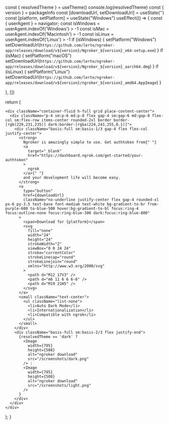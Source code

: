
  const { resolvedTheme } = useTheme()
  console.log(resolvedTheme)
  const { version } = packageInfo
  const [downloadUrl, setDownloadUrl] = useState('')
  const [platform, setPlatform] = useState("Windows")
  useEffect(() => {
    const { userAgent } = navigator;
    const isWindows = userAgent.indexOf('Windows') > -1
    const isMac = userAgent.indexOf('Macintosh') > -1
    const isLinux = userAgent.indexOf('Linux') > -1
    if (isWindows) {
      setPlatform("Windows")
      setDownloadUrl(`https://github.com/lerte/ngroker-app/releases/download/v${version}/Ngroker_${version}_x64-setup.exe`)
    }
    if (isMac) {
      setPlatform("macOS")
      setDownloadUrl(`https://github.com/lerte/ngroker-app/releases/download/v${version}/Ngroker_${version}_aarch64.dmg`)
    }
    if (isLinux) {
      setPlatform("Linux")
      setDownloadUrl(`https://github.com/lerte/ngroker-app/releases/download/v${version}/ngroker_${version}_amd64.AppImage`)
    }

  }, [])

  return (

    <div className="container-fluid h-full grid place-content-center">
      <div className="p-4 sm:p-6 md:p-8 flex gap-4 sm:gap-6 md:gap-8 flex-col sm:flex-row items-center rounded-2xl border border-[rgb(229,231,235)] dark:border-[rgba(224,243,255,0.1)]">
        <div className="basis-full sm:basis-1/3 gap-4 flex flex-col justify-center">
          <strong>
            Ngroker is amazingly simple to use. Get authtoken from{" "}
            <a
              target="_blank"
              href="https://dashboard.ngrok.com/get-started/your-authtoken"
            >
              ngrok
            </a>{" "}
            and your development life will become easy.
          </strong>
          <a
            type="button"
            href={downloadUrl}
            className="no-underline justify-center flex gap-4 rounded-xl px-6 py-3.5 text-base font-medium text-white bg-gradient-to-br from-purple-600 to-blue-500 hover:bg-gradient-to-bl focus:ring-4 focus:outline-none focus:ring-blue-300 dark:focus:ring-blue-800"
          >
            <span>Download for {platform}</span>
            <svg
              fill="none"
              width="24"
              height="24"
              strokeWidth="2"
              viewBox="0 0 24 24"
              stroke="currentColor"
              strokeLinecap="round"
              strokeLinejoin="round"
              xmlns="http://www.w3.org/2000/svg"
            >
              <path d="M12 17V3" />
              <path d="m6 11 6 6 6-6" />
              <path d="M19 21H5" />
            </svg>
          </a>
          <small className="text-center">
            <ul className="list-none">
              <li>Auto Dark Mode</li>
              <li>Internationalization</li>
              <li>Compatible with ngrok</li>
            </ul>
          </small>
        </div>
        <div className="basis-full sm:basis-2/3 flex justify-end">
          {resolvedTheme == 'dark' ?
            <Image
              width={795}
              height={508}
              alt="ngroker download"
              src="/screenshots/dark.png"
            /> :
            <Image
              width={795}
              height={508}
              alt="ngroker download"
              src="/screenshots/light.png"
            />
          }
        </div>
      </div>
    </div>

  );
}
